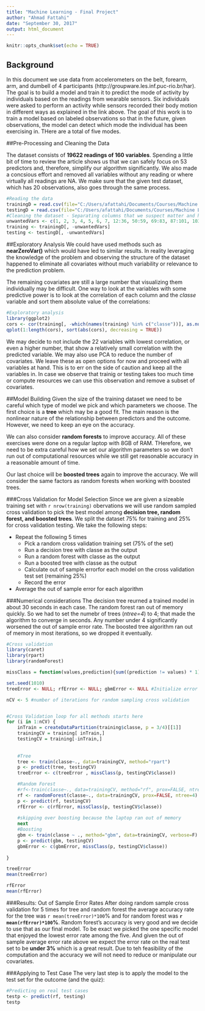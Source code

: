 ---
title: "Machine Learning - Final Project"
author: "Ahmad Fattahi"
date: "September 30, 2017"
output: html_document
---

```{r setup, include=FALSE}
knitr::opts_chunk$set(echo = TRUE)
```

## Background
In this document we use data from accelerometers on the belt, forearm, arm, and dumbell of 4 participants (http://groupware.les.inf.puc-rio.br/har). The goal is to build a model and train it to predict the mode of activity by individuals based on the readings from wearable sensors. Six individuals were asked to perform an activity while sensors recorded their body motion in different ways as explained in the link above. The goal of this work is to train a model based on labeled observations so that in the future, given observations, the model can detect which mode the individual has been exercising in. THere are a total of five modes.

##Pre-Processing and Cleaning the Data

The dataset consists of **19622 readings of 160 variables**. Spending a little bit of time to review the article shows us that we can safely focus on 53 predictors and, therefore, simplify our algorithm significantly. We also made a concsious effort and removed all variables without any reading or where virtually all readings are NA. We make sure that the given test dataset, which has 20 observations, also goes through the same process.


```{r}
#Reading the data
trainingD = read.csv(file="C:/Users/afattahi/Documents/Courses/Machine Learning - Coursera - Johns Hopkins/pml-training.csv")
testingD = read.csv(file="C:/Users/afattahi/Documents/Courses/Machine Learning - Coursera - Johns Hopkins/pml-testing.csv")
#Cleaning the dataset - Separating columns that we suspect matter and have enough readings in them
unwantedVars <- c(1, 2, 3, 4, 5, 6, 7, 12:36, 50:59, 69:83, 87:101, 103:112, 125:139, 141:150)
training <- trainingD[, -unwantedVars]
testing <- testingD[, -unwantedVars]
```

##Exploratory Analysis
We could have used methods such as **nearZeroVar()** which would have led to similar results. In reality leveraging the knowledge of the problem and observing the structure of the dataset happened to eliminate all covariates without much variability or relevance to the prediction problem.

The remaining covariates are still a large number that visualizing them individually may be difficult. One way to look at the variables with some predictive power is to look at the correlation of each column and the *classe* variable and sort them absolute value of the correlations:

```{r}
#Exploratory analysis
library(ggplot2)
cors <- cor(training[, -which(names(training) %in% c("classe"))], as.numeric(training$classe))
qplot(1:length(cors), sort(abs(cors), decreasing = TRUE))
```

We may decide to not include the 22 variables with lowest correlation, or even a higher number, that show a relatively small correlation with the predicted variable. We may also use PCA to reduce the number of covariates. We leave these as open options for now and proceed with all variables at hand. This is to err on the side of caution and keep all the variables in. In case we observe that trainig or testing takes too much time or compute resources we can use this observation and remove a subset of covariates. 

##Model Building
Given the size of the training dataset we need to be careful which type of model we pick and which parameters we choose. The first choice is a **tree** which may be a good fit. The main reason is the nonlinear nature of the relationship between predictors and the outcome. However, we need to keep an eye on the accuracy. 

We can also consider **random forests** to improve accuracy. All of these exercises were done on a regular laptop with 8GB of RAM. THerefore, we need to be extra careful how we set our algorithm parameters so we don't run out of computational resources while we still get reasonable accuracy in a reasonable amount of time.

Our last choice will be **boosted trees** again to improve the accuracy. We will consider the same factors as random forests when working with boosted trees.

###Cross Validation for Model Selection
Since we are given a sizeable training set with `r nrow(training)` obervations we will use random sampled cross validation to pick the best model among **decision tree, random forest, and boosted trees**. We split the dataset 75% for training and 25% for cross validation testing. We take the following steps:

* Repeat the following 5 times
    + Pick a random cross validation training set (75% of the set)
    + Run a decision tree with classe as the output
    + Run a random forest with classe as the output
    + Run a boosted tree with classe as the output
    + Calculate out of sample errorfor each model on the cross validation test set (remaining 25%)
    + Record the error
* Average the out of sample error for each algorithm

###Numerical considerations
The decision tree reurned a trained model in about 30 seconds in each case. The random forest ran out of memory quickly. So we had to set the numebr of trees (_ntree=4_) to 4; that made the algorithm to converge in seconds. Any number under 4 significantly worsened the out of sample error rate. The boosted tree algorithm ran out of memory in most iterations, so we dropped it eventually.

```{r eval=TRUE, echo=TRUE, warning=FALSE}
#Cross validation
library(caret)
library(rpart)
library(randomForest)

missClass = function(values,prediction){sum((prediction != values) * 1)/length(values)} #Error rate calculator function

set.seed(1010)
treeError <- NULL; rfError <- NULL; gbmError <- NULL #Initialize error collector vectors for iterations

nCV <- 5 #number of iterations for random sampling cross validation


#Cross Validation loop for all methods starts here
for (i in 1:nCV) {
    inTrain = createDataPartition(training$classe, p = 3/4)[[1]]
    trainingCV = training[ inTrain,]
    testingCV = training[-inTrain,]
    
    
    #Tree
    tree <- train(classe~., data=trainingCV, method="rpart")
    p <- predict(tree, testingCV)
    treeError <- c(treeError , missClass(p, testingCV$classe))

    #Random Forest
    #rf<-train(classe~., data=trainingCV, method="rf", prox=FALSE, ntree=4) #Using train() proved to be much slower 
    rf <- randomForest(classe~., data=trainingCV, prox=FALSE, ntree=4)
    p <- predict(rf, testingCV)
    rfError <- c(rfError, missClass(p, testingCV$classe))
    
    #skipping over boosting because the laptop ran out of memory
    next
    #Boosting
    gbm <- train(classe ~ ., method="gbm", data=trainingCV, verbose=F)
    p <- predict(gbm, testingCV)
    gbmError <- c(gbmError, missClass(p, testingCV$classe))
    
}

treeError
mean(treeError)

rfError
mean(rfError)

```

###Results: Out of Sample Error Rates
After doing random sample cross validation for 5 times for tree and random forest the average accuracy rate for the tree was `r mean(treeError)*100`% and for random forest was **`r mean(rfError)*100`%**. Random forest's accuracy is very good and we decide to use that as our final model. To be exact we picked the one specific model that enjoyed the lowest error rate among the five. And given the out of sample average error rate above we expect the error rate on the real test set to be **under 3%** which is a great result. Due to teh feasibility of the computation and the accuracy we will not need to reduce or manipulate our covariates.

###Applying to Test Case
The very last step is to apply the model to the test set for the outcome (and the quiz):

```{r}
#Predicting on real test cases
testp <- predict(rf, testing)
testp
```
